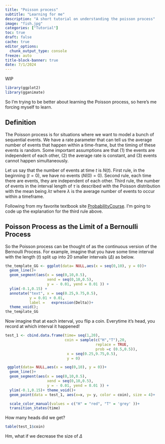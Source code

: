 ```yaml
---
title: "Poisson process"
subtitle: "Learning for me"
description: "A short tutorial on understanding the poisson process"
image: "fish.jpg"
categories: ["Tutorial"]
toc: true
draft: false
cache: true
editor_options: 
  chunk_output_type: console
freeze: auto
title-block-banner: true
date: 7/1/2024
---
```


WIP

```r
library(ggplot2)
library(gganimate)
```

So I'm trying to be better about learning the Poisson process, so here's me forcing myself to learn.

## Definition

The Poisson process is for situations where we want to model a bunch of sequential events. We have a rate parameter that can tell us the average number of events that happen within a time-frame, but the timing of these events is random. Some important assumptions are that (1) the events are independent of each other, (2) the average rate is constant, and (3) events cannot happen simultaneously.

Let us say that the number of events at time $t$ is $N(t)$. First rule, in the beginning ($t=0$), we have no events ($N(0)=0$). Second rule, each time there are events, they are independent of each other. Third rule, the number of events in the interval length of $\tau$ is described with the Poisson distribution with the mean being $\lambda \tau$ where $\lambda$ is the average number of events to occur within a timeframe.

Following from my favorite textbook site [ProbabilityCourse](https://www.probabilitycourse.com/chapter11/11_1_2_basic_concepts_of_the_poisson_process.php). I'm going to code up the explanation for the third rule above.

## Poisson Process as the Limit of a Bernoulli Process

So the Poisson process can be thought of as the continuous version of the Bernoulli Process. For example, imagine that you have some time interval with the length ($t$) split up into 20 smaller intervals ($\Delta$) as below.

```r
the_template_GG <- ggplot(data= NULL,aes(x = seq(0,10), y = 0))+
  geom_line()+
  geom_segment(aes(x = seq(0,10,0.5), 
                   xend = seq(0,10,0.5),
                   y = - 0.01, yend = 0.01 )) + 
  ylim(-0.1,0.15) + 
  annotate("text", x = seq(0.25,9.75,0.5), 
           y = 0.01 + 0.01, 
           label =   expression(Delta))+
  theme_void(); 
the_template_GG
```

Now imagine that at each interval, you flip a coin. Everytime it's head, you record at which interval it happened!

```r
test_1 <- cbind.data.frame(time= seq(1,20),
                           coin = sample(c("H","T"),20, 
                                         replace = TRUE, 
                                         prob =c (0.5,0.5)),
                            x = seq(0.25,9.75,0.5),
                            y = 0)
```

```r
 ggplot(data= NULL,aes(x = seq(0,10), y = 0))+
  geom_line()+
  geom_segment(aes(x = seq(0,10,0.5), 
                   xend = seq(0,10,0.5),
                   y = - 0.01, yend = 0.01 )) + 
  ylim(-0.1,0.15)+ theme_void()+
  geom_point(data = test_1, aes(x=x, y= y, color = coin), size = 4)+

  scale_color_manual(values = c("H" = "red", "T" = 'grey' ))+
  transition_states(time)


```

How many heads did we get?

```r
table(test_1$coin)
```

Hm, what if we decrease the size of $\Delta$
